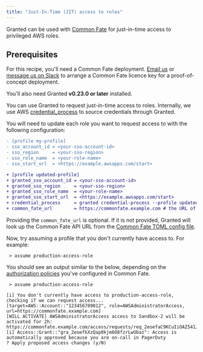 ```yaml
---
title: "Just-In-Time (JIT) access to roles"
---
```


Granted can be used with [Common Fate](/introduction) for just-in-time access to privileged AWS roles.

## Prerequisites

For this recipe, you'll need a Common Fate deployment. [Email us](support@commonfate.io) or [message us on Slack](https://join.slack.com/t/commonfatecommunity/shared_invite/zt-q4m96ypu-_gYlRWD3k5rIsaSsqP7QMg) to arrange a Common Fate licence key for a proof-of-concept deployment.

You'll also need Granted **v0.23.0 or later** installed.

You can use Granted to request just-in-time access to roles. Internally, we use AWS [credential_process](https://docs.aws.amazon.com/cli/latest/userguide/cli-configure-sourcing-external.html) to source credentials through Granted.

You will need to update each role you want to request access to with the following configuration:

```diff
- [profile my-profile]
- sso_account_id = <your-sso-account-id>
- sso_region     = <your-sso-region>
- sso_role_name  = <your-role-name>
- sso_start_url  = <https://example.awsapps.com/start>

+ [profile updated-profile]
+ granted_sso_account_id = <your-sso-account-id>
+ granted_sso_region     = <your-sso-region>
+ granted_sso_role_name  = <your-role-name>
+ granted_sso_start_url  = <https://example.awsapps.com/start>
+ credential_process     = granted credential-process --profile updated-profile
+ common_fate_url        = https://commonfate.example.com # the URL of your Common Fate deployment
```

Providing the `common_fate_url` is optional. If it is not provided, Granted will look up the Common Fate API URL from the [Common Fate TOML config file](/user-guide/config).

Now, try assuming a profile that you don't currently have access to. For example:

```
 > assume production-access-role
```

You should see an output similar to the below, depending on the [authorization policies](/authz/introduction) you've configured in Common Fate.

```
 > assume production-access-role

[i] You don't currently have access to production-access-role, checking if we can request access...	[target=AWS::Account::"123456789012", role=AWSAdministratorAccess, url=https://commonfate.example.com]
[WILL ACTIVATE] AWSAdministratorAccess access to Sandbox-2 will be activated for 2h: https://commonfate.example.com/access/requests/req_2eoefaC9KCuIiOAZ541JsOlU97t
[i] Access::Grant::"gra_2eoefkXzQap0kjm6O8fzrLwUbaz": Access is automatically approved because you are on-call in PagerDuty
? Apply proposed access changes (y/N)
```
